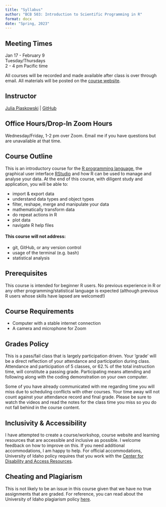 ```yaml
---
title: "Syllabus"
author: "BCB 503: Introduction to Scientific Programming in R"
format: docx
date: "Spring, 2023"
---
```


## Meeting Times

Jan 17 - February 9\
Tuesday/Thursdays\
2 - 4 pm Pacific time

All courses will be recorded and made available after class is over through email. All materials will be posted on the [course website](https://idahoagstats.github.io/r-for-ag-scientists/). 

## Instructor

[Julia Piaskowski](https://jpiaskowski.gitlab.io/) \| [GitHub](https://github.com/jpiaskowski)

## Office Hours/Drop-In Zoom Hours

Wednesday/Friday, 1-2 pm over Zoom. Email me if you have questions but are unavailable at that time.  

## Course Outline

This is an introductory course for the [R programming language](https://www.r-project.org/), the graphical user interface [RStudio](https://www.rstudio.com/products/rstudio/) and how R can be used to manage and analyse your data. At the end of this course, with diligent study and application,  you will be able to:

-   import & export data
-   understand data types and object types
-   filter, reshape, merge and manipulate your data
-   mathematically transform data
-   do repeat actions in R
-   plot data
-   navigate R help files

#### This course will not address: 

-   git, GitHub, or any version control
-   usage of the terminal (e.g. bash)
-   statistical analysis

## Prerequisites

This course is intended for beginner R users. No previous experience in R or any other programming/statistical language is expected (although previous R users whose skills have lapsed are welcomed!)

## Course Requirements

* Computer with a stable internet connection 
* A camera and microphone for Zoom

## Grades Policy

This is a pass/fail class that is largely participation driven. Your 'grade' will be a direct reflection of your attendance and participation during class. Attendance and participation of 5 classes, or 62.% of the total instruction time, will constitute a passing grade. Participating means attending and following along with the coding demonstration on your own computer. 

Some of you have already communicated with me regarding time you will miss due to scheduling conflicts with other courses. Your time away will not count against your attendance record and final grade. Please be sure to watch the videos and read the notes for the class time you miss so you do not fall behind in the course content. 

## Inclusivity & Accessibility 

I have attempted to create a course/workshop, course website and learning resources that are accessible and inclusive as possible. I welcome feedback on how to improve on this. If you need additional accommodations, I am happy to help. For official accommodations, University of Idaho policy requires that you work with the [Center for Disability and Access Resources](https://www.uidaho.edu/current-students/cdar). 


## Cheating and Plagiarism

This is not likely to be an issue in this course given that we have no true assignments that are graded. For reference, you can read about the University of Idaho plagiarism policy [here](https://www.uidaho.edu/student-affairs/dean-of-students/student-conduct/academic-integrity).




